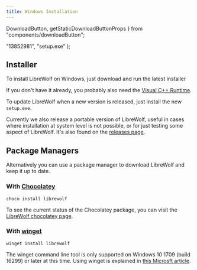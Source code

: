 ```yaml
---
title: Windows Installation
---
```


  DownloadButton,
  getStaticDownloadButtonProps
} from "components/downloadButton";

  "13852981",
  "setup.exe"
);

<InstallationHeader />

## Installer

To install LibreWolf on Windows, just download and run the latest installer

<DownloadButton />

If you don't have it already, you probably also need the
[Visual C++ Runtime](https://docs.microsoft.com/en-US/cpp/windows/latest-supported-vc-redist?view=msvc-160#visual-studio-2015-2017-2019-and-2022).

To update LibreWolf when a new version is released, just install the new
`setup.exe`.

Currently we also release a portable version of LibreWolf, useful in cases where installation at system level is not possible, or for just testing some aspect of LibreWolf. It's also found on the [releases page](https://gitlab.com/librewolf-community/browser/windows/-/releases).

## Package Managers

Alternatively you can use a package manager to download LibreWolf and keep it up to
date. 

### With [Chocolatey](https://chocolatey.org/)

```
choco install librewolf
```

To see the current status of the Chocolatey package, you can visit the [LibreWolf chocolatey page](https://community.chocolatey.org/packages/librewolf).

### With [winget](https://github.com/microsoft/winget-cli)

```
winget install librewolf
```

The winget command line tool is only supported on Windows 10 1709 (build 16299) or later at this time. Using winget is explained in [this Microsft article](https://docs.microsoft.com/en-us/windows/package-manager/winget/#production-recommended).